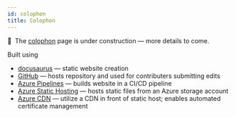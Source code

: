 ```yaml
---
id: colophon
title: Colophon
---
```


🚧&nbsp;&nbsp;The [colophon](https://en.wikipedia.org/wiki/Colophon_(publishing)) page is under construction &mdash; more details to come.

Built using
- [docusaurus](https://v2.docusaurus.io/) &mdash; static website creation
- [GitHub](https://github.com/) &mdash; hosts repository and used for contributers submitting edits
- [Azure Pipelines](https://azure.microsoft.com/en-us/services/devops/pipelines/) &mdash; builds website in a CI/CD pipeline
- [Azure Static Hosting](https://docs.microsoft.com/en-us/azure/storage/blobs/storage-blob-static-website) &mdash; hosts static files from an Azure storage account
- [Azure CDN](https://docs.microsoft.com/en-us/azure/storage/blobs/static-website-content-delivery-network) &mdash; utilize a CDN in front of static host; enables automated certificate management
